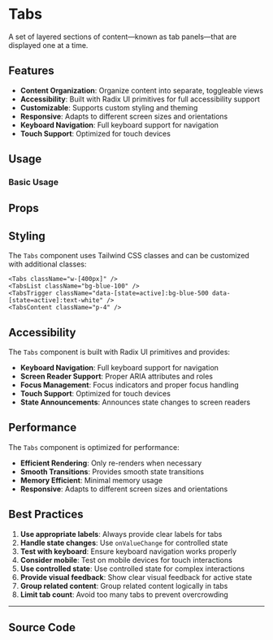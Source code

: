 
<Meta of={TabsStories} />

# Tabs

A set of layered sections of content—known as tab panels—that are displayed one at a time.

## Features

- **Content Organization**: Organize content into separate, toggleable views
- **Accessibility**: Built with Radix UI primitives for full accessibility support
- **Customizable**: Supports custom styling and theming
- **Responsive**: Adapts to different screen sizes and orientations
- **Keyboard Navigation**: Full keyboard support for navigation
- **Touch Support**: Optimized for touch devices

## Usage

### Basic Usage

<Canvas of={TabsStories.Default} />

## Props

<Controls of={TabsStories.Default} />

## Styling

The `Tabs` component uses Tailwind CSS classes and can be customized with additional classes:

```tsx
<Tabs className="w-[400px]" />
<TabsList className="bg-blue-100" />
<TabsTrigger className="data-[state=active]:bg-blue-500 data-[state=active]:text-white" />
<TabsContent className="p-4" />
```

## Accessibility

The `Tabs` component is built with Radix UI primitives and provides:

- **Keyboard Navigation**: Full keyboard support for navigation
- **Screen Reader Support**: Proper ARIA attributes and roles
- **Focus Management**: Focus indicators and proper focus handling
- **Touch Support**: Optimized for touch devices
- **State Announcements**: Announces state changes to screen readers

## Performance

The `Tabs` component is optimized for performance:

- **Efficient Rendering**: Only re-renders when necessary
- **Smooth Transitions**: Provides smooth state transitions
- **Memory Efficient**: Minimal memory usage
- **Responsive**: Adapts to different screen sizes and orientations

## Best Practices

1. **Use appropriate labels**: Always provide clear labels for tabs
2. **Handle state changes**: Use `onValueChange` for controlled state
3. **Test with keyboard**: Ensure keyboard navigation works properly
4. **Consider mobile**: Test on mobile devices for touch interactions
5. **Use controlled state**: Use controlled state for complex interactions
6. **Provide visual feedback**: Show clear visual feedback for active state
7. **Group related content**: Group related content logically in tabs
8. **Limit tab count**: Avoid too many tabs to prevent overcrowding

---

## Source Code

<Source of={TabsStories.Default} language='tsx' />
